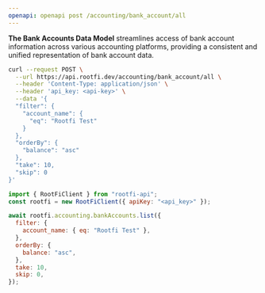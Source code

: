 ```yaml
---
openapi: openapi post /accounting/bank_account/all
---
```


**The Bank Accounts Data Model** streamlines access of bank account information across various accounting platforms, providing a consistent and unified representation of bank account data.

<RequestExample>

```bash cURL
curl --request POST \
  --url https://api.rootfi.dev/accounting/bank_account/all \
  --header 'Content-Type: application/json' \
  --header 'api_key: <api-key>' \
  --data '{
  "filter": {
    "account_name": {
      "eq": "Rootfi Test"
    }
  },
  "orderBy": {
    "balance": "asc"
  },
  "take": 10,
  "skip": 0
}'
```

```javascript NodeJS
import { RootFiClient } from "rootfi-api";
const rootfi = new RootFiClient({ apiKey: "<api_key>" });

await rootfi.accounting.bankAccounts.list({
  filter: {
    account_name: { eq: "Rootfi Test" },
  },
  orderBy: {
    balance: "asc",
  },
  take: 10,
  skip: 0,
});
```

</RequestExample>
